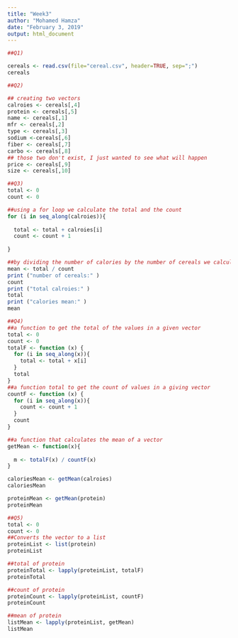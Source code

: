 ```yaml
---
title: "Week3"
author: "Mohamed Hamza"
date: "February 3, 2019"
output: html_document
---
```


```r
##Q1)

cereals <- read.csv(file="cereal.csv", header=TRUE, sep=";")
cereals

```

```r
##Q2)

## creating two vectors
calroies <- cereals[,4]
protein <- cereals[,5]
name <- cereals[,1]
mfr <- cereals[,2]
type <- cereals[,3]
sodium <-cereals[,6]
fiber <- cereals[,7]
carbo <- cereals[,8]
## those two don't exist, I just wanted to see what will happen
price <- cereals[,9]
size <- cereals[,10]

```

```r
##Q3)
total <- 0
count <- 0

##using a for loop we calculate the total and the count
for (i in seq_along(calroies)){
  
  total <- total + calroies[i]
  count <- count + 1
  
}

##by dividing the number of calories by the number of cereals we calculate the mean
mean <- total / count
print ("number of cereals:" )
count
print ("total calroies:" )
total
print ("calories mean:" )
mean
```

```r
##Q4)
##a function to get the total of the values in a given vector
total <- 0
count <- 0
totalF <- function (x) {
  for (i in seq_along(x)){
    total <- total + x[i]
  }
  total
}
##a function total to get the count of values in a giving vector
countF <- function (x) {
  for (i in seq_along(x)){
    count <- count + 1
  }
  count
}

##a function that calculates the mean of a vector
getMean <- function(x){
  
  m <- totalF(x) / countF(x)
}

caloriesMean <- getMean(calroies)
caloriesMean

proteinMean <- getMean(protein)
proteinMean

```

```r
##Q5) 
total <- 0
count <- 0
##Converts the vector to a list
proteinList <- list(protein)
proteinList

##total of protein
proteinTotal <- lapply(proteinList, totalF)
proteinTotal

##count of protein
proteinCount <- lapply(proteinList, countF)
proteinCount

##mean of protein
listMean <- lapply(proteinList, getMean)
listMean

```

